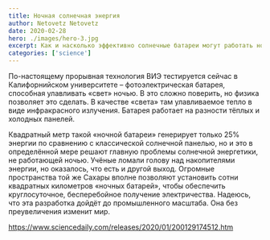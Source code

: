 ```yaml
---
title: Ночная солнечная энергия
author: Netovetz Netovetz
date: 2020-02-28
hero: ./images/hero-3.jpg
excerpt: Как и насколько эффективно солнечные батареи могут работать ночью
categories: ['science']
---
```


По-настоящему прорывная технология ВИЭ тестируется сейчас в Калифорнийском университете – фотоэлектрическая батарея, способная улавливать «свет» ночью. В это сложно поверить, но физика позволяет это сделать. В качестве «света» там улавливаемое тепло в виде инфракрасного излучения. Батарея работает на разности тёплых и холодных панелей.

Квадратный метр такой «ночной батареи» генерирует только 25% энергии по сравнению с классической солнечной панелью, но и это в определённой мере решают главную проблемы солнечной энергетики, не работающей ночью. Учёные ломали голову над накопителями энергии, но оказалось, что есть и другой выход. Огромные пространства той же Сахары вполне позволяют установить сотни квадратных километров «ночных батарей», чтобы обеспечить круглосуточное, бесперебойное получение электричества.
Надеюсь, что эта разработка дойдёт до промышленного масштаба. Она без преувеличения изменит мир.

https://www.sciencedaily.com/releases/2020/01/200129174512.htm